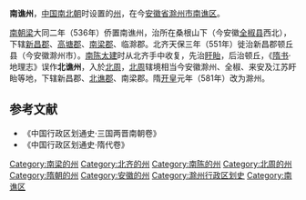 '''南谯州'''，[[中国|中国]][[南北朝|南北朝]]时设置的[[州|州]]，在今[[安徽省|安徽省]][[滁州市|滁州市]][[南谯区|南谯区]]。

[[南朝梁|南朝梁]]大同二年（536年）侨置南谯州，治所在桑根山下（今安徽[[全椒县|全椒县]]西北），下辖[[新昌郡|新昌郡]]、[[高塘郡|高塘郡]]、[[南梁郡|南梁郡]]、临滁郡。北齐天保三年（551年）徙治新昌郡顿丘县（今安徽滁州市）。[[南陈|南陈]][[太建|太建]]时从北齐手中收复，先治[[盱眙|盱眙]]，后治顿丘，《[[隋书|隋书]]·地理志》误作'''北谯州'''，入於[[北周|北周]]，[[北周|北周]]辖境相当今安徽滁州、全椒、来安及江苏盱眙等地，下辖新昌郡、[[北谯郡|北谯郡]]、南梁郡。隋[[开皇|开皇]]元年（581年）改为滁州。
==参考文献==
* 《中国行政区划通史·三国两晋南朝卷》
* 《中国行政区划通史·隋代卷》
{{DEFAULTSORT:N}}
[[Category:南梁的州|Category:南梁的州]]
[[Category:北齐的州|Category:北齐的州]]
[[Category:南陈的州|Category:南陈的州]]
[[Category:北周的州|Category:北周的州]]
[[Category:隋朝的州|Category:隋朝的州]]
[[Category:安徽的州|Category:安徽的州]]
[[Category:滁州行政区划史|Category:滁州行政区划史]]
[[Category:南谯区|Category:南谯区]]